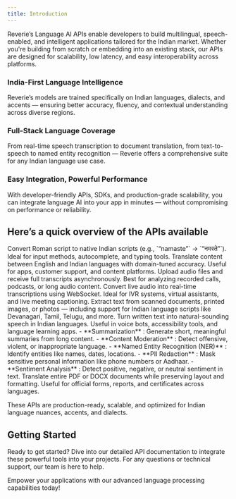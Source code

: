 ```yaml
---
title: Introduction
---
```


Reverie’s Language AI APIs enable developers to build multilingual, speech-enabled, and intelligent applications tailored for the Indian market. Whether you're building from scratch or embedding into an existing stack, our APIs are designed for scalability, low latency, and easy interoperability across platforms.

### India-First Language Intelligence
Reverie’s models are trained specifically on Indian languages, dialects, and accents — ensuring better accuracy, fluency, and contextual understanding across diverse regions.

### Full-Stack Language Coverage
From real-time speech transcription to document translation, from text-to-speech to named entity recognition — Reverie offers a comprehensive suite for any Indian language use case.

### Easy Integration, Powerful Performance
With developer-friendly APIs, SDKs, and production-grade scalability, you can integrate language AI into your app in minutes — without compromising on performance or reliability.


## Here’s a quick overview of the APIs available

<CardGroup cols={2}>
  <Card title="Transliteration" icon="keyboard">
    Convert Roman script to native Indian scripts (e.g., `“namaste”` → `“नमस्ते”`). Ideal for input methods, autocomplete, and typing tools.
  </Card>
  <Card title="Translation" icon="language">
    Translate content between English and Indian languages with domain-tuned accuracy. Useful for apps, customer support, and content platforms.
  </Card>
</CardGroup>

<CardGroup cols={2}>
    <Card title="Speech to Text (Batch)" icon="file-audio">
    Upload audio files and receive full transcripts asynchronously. Best for analyzing recorded calls, podcasts, or long audio content.
  </Card>
  <Card title="Speech to Text (Streaming)" icon="microphone">
    Convert live audio into real-time transcriptions using WebSocket. Ideal for IVR systems, virtual assistants, and live meeting captioning.
  </Card>
</CardGroup>

<CardGroup cols={2}>
  <Card title="OCR" icon="globe">
    Extract text from scanned documents, printed images, or photos — including support for Indian language scripts like Devanagari, Tamil, Telugu, and more.
  </Card>
  <Card title="Text to Speech" icon="play">
    Turn written text into natural-sounding speech in Indian languages. Useful in voice bots, accessibility tools, and language learning apps.
  </Card>
</CardGroup>

<CardGroup cols={2}>
  <Card title="Text Analysis" icon="file-audio">
    - **Summarization** : Generate short, meaningful summaries from long content.
    - **Content Moderation** : Detect offensive, violent, or inappropriate language.
    - **Named Entity Recognition (NER)** : Identify entities like names, dates, locations.
    - **PII Redaction** : Mask sensitive personal information like phone numbers or Aadhaar.
    - **Sentiment Analysis** :  Detect positive, negative, or neutral sentiment in text.
  </Card>
  <Card title="Document Translation" icon="play">
    Translate entire PDF or DOCX documents while preserving layout and formatting. Useful for official forms, reports, and certificates across languages.
  </Card>
</CardGroup>

These APIs are production-ready, scalable, and optimized for Indian language nuances, accents, and dialects.

## Getting Started

Ready to get started? Dive into our detailed API documentation to integrate these powerful tools into your projects. For any questions or technical support, our team is here to help.

Empower your applications with our advanced language processing capabilities today!
